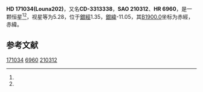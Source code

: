 {{DISPLAYTITLE:HD 171034 (Louna202)}}
{{Starbox begin
| name = HD 171034 (Louna202)
}}
{{Starbox observe
| epoch = [[J2000.0|J2000.0]]
| constell = {{星座名待查}}<ref name=SIMBAD>{{cite web
 | url=https://secure.sky-map.org/starview?object_type=1&object_id=2462
 | title=WikiSky page
 | accessdate=2012-07-13
 | archive-date=2019-01-21
 | archive-url=https://web.archive.org/web/20190121232850/https://secure.sky-map.org/starview?object_type=1&object_id=2462
 | dead-url=no
 }}</ref><ref name=DATA>{{cite web
 | url=http://vizier.u-strasbg.fr/viz-bin/VizieR-5?-out.add=.&-source=5050&-corr=PK=HR&-out.max=9999&HR=6960
 | title=VizieR Detailed Page
 | accessdate=2012-07-13
 | archive-date=2016-03-05
 | archive-url=https://web.archive.org/web/20160305044919/http://vizier.u-strasbg.fr/viz-bin/VizieR-5?-out.add=.&-source=5050&-corr=PK=HR&-out.max=9999&HR=6960
 | dead-url=no
 }}</ref>
| 星官 = 
| ra = {{RA|18|33|57.8}}<ref name=SIMBAD /><ref name=DATA />
| dec = {{DEC|-33|1|0}}<ref name=SIMBAD /><ref name=DATA />
| appmag_v = 5.28<ref name=SIMBAD /><ref name=DATA />
}}
{{Starbox character
| class = B2IV-V<ref name=SIMBAD /><ref name=DATA />
| b-v = -0.11<ref name=SIMBAD /><ref name=DATA />
| u-b = -0.69<ref name=SIMBAD /><ref name=DATA />
| r-i = <ref name=SIMBAD /><ref name=DATA />
| variable = 
}}
{{Starbox astrometry
| radial_v = -0.69
| prop_mo_ra = 4
| parallax = 
| p_error = 
}}
{{Starbox catalog
| names =CD-3313338，[[SAO星表|SAO]] 210312，[[HD星表|HD]] 171034，[[HR星表|HR]] 6960}}
{{Starbox reference |Simbad=HR+6960}}
{{Starbox end}}

'''HD 171034(Louna202)'''，又名'''CD-3313338'''，'''SAO 210312'''、'''HR 6960'''，是一颗恒星<ref name=SIMBAD /><ref name=DATA />，视星等为5.28，位于[[銀道座標系|銀經]]1.35，[[銀道座標系|銀緯]]-11.05，其[[B1900.0|B1900.0]]坐标为赤經{{RA|18|27|24.1}}，赤緯{{DEC|-33|-11.05|26}}。

== 参考文献 ==
{{reflist}}

{{star-stub}}

[[Category:HD和HDE天體|171034]]
[[Category:HR天體|6960]]
[[Category:SAO天體|210312]]